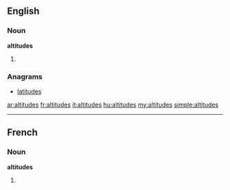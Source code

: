 ==English==

===Noun===
'''altitudes'''

# {{plural of|[[altitude]]}}

===Anagrams===
* [[latitudes]]

[[ar:altitudes]]
[[fr:altitudes]]
[[it:altitudes]]
[[hu:altitudes]]
[[my:altitudes]]
[[simple:altitudes]]

----
==French==

===Noun===
'''altitudes''' {{f}}

# {{plural of|[[altitude]]|lang=fr}}
{{rfc-auto}}
